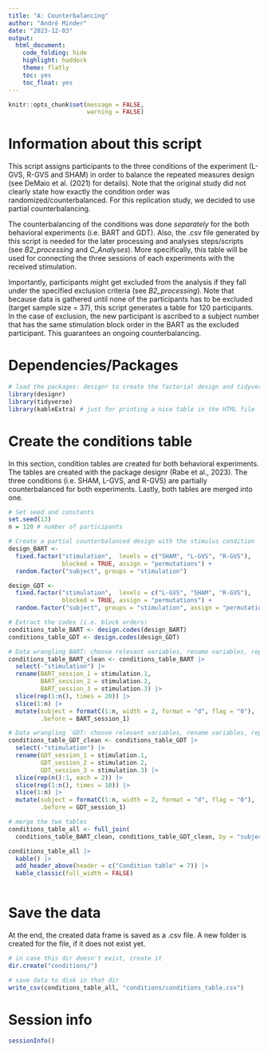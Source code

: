 ```yaml
---
title: "A: Counterbalancing"
author: "André Minder"
date: "2023-12-03"
output:
  html_document:
    code_folding: hide
    highlight: haddock
    theme: flatly
    toc: yes
    toc_float: yes
---
```


```r
knitr::opts_chunk$set(message = FALSE,
                      warning = FALSE)
```

# Information about this script

This script assigns participants to the three conditions of the experiment (L-GVS, R-GVS and SHAM) in order to balance the repeated measures design (see DeMaio et al. (2021) for details). Note that the original study did not clearly state how exactly the condition order was randomized/counterbalanced. For this replication study, we decided to use partial counterbalancing.

The counterbalancing of the conditions was done *separately* for the both behavioral experiments (i.e. BART and GDT). Also, the .csv file generated by this script is needed for the later processing and analyses steps/scripts (see *B2_processing* and *C_Analyses*). More specifically, this table will be used for connecting the three sessions of each experiments with the received stimulation. 

Importantly, participants might get excluded from the analysis if they fall under the specified exclusion criteria (see *B2_processing*). Note that because data is gathered until none of the participants has to be excluded (target sample size = 37), this script generates a table for 120 participants. In the case of exclusion, the new participant is ascribed to a subject number that has the same stimulation block order in the BART as the excluded participant. This guarantees an ongoing counterbalancing.


# Dependencies/Packages

```r

# load the packages: designr to create the factorial design and tidyverse for tidying/wrangling the data
library(designr)
library(tidyverse)
library(kableExtra) # just for printing a nice table in the HTML file

```


# Create the conditions table

In this section, condition tables are created for both behavioral experiments. The tables are created with the package designr (Rabe et al., 2023). The three conditions (i.e. SHAM, L-GVS, and R-GVS) are partially counterbalanced for both experiments. Lastly, both tables are merged into one.

```r

# Set seed and constants
set.seed(13)
n = 120 # number of participants

# Create a partial counterbalanced design with the stimulus condition
design_BART <- 
  fixed.factor("stimulation",  levels = c("SHAM", "L-GVS", "R-GVS"),
               blocked = TRUE, assign = "permutations") +
  random.factor("subject", groups = "stimulation")

design_GDT <- 
  fixed.factor("stimulation",  levels = c("L-GVS", "SHAM", "R-GVS"),
               blocked = TRUE, assign = "permutations") +
  random.factor("subject", groups = "stimulation", assign = "permutations")

# Extract the codes (i.e. block orders)
conditions_table_BART <- design.codes(design_BART) 
conditions_table_GDT <- design.codes(design_GDT)

# Data wrangling BART: choose relevant variables, rename variables, repeat the permutation blocks, adapt subject values
conditions_table_BART_clean <- conditions_table_BART |> 
  select(-"stimulation") |> 
  rename(BART_session_1 = stimulation.1,
         BART_session_2 = stimulation.2,
         BART_session_3 = stimulation.3) |>
  slice(rep(1:n(), times = 20)) |>
  slice(1:n) |> 
  mutate(subject = formatC(1:n, width = 2, format = "d", flag = "0"), 
         .before = BART_session_1)

# Data wrangling ¨GDT: choose relevant variables, rename variables, repeat the permutation blocks (with reassigning the condition blocks to other participants to avoid order effects), adapt subject values
conditions_table_GDT_clean <- conditions_table_GDT |> 
  select(-"stimulation") |> 
  rename(GDT_session_1 = stimulation.1,
         GDT_session_2 = stimulation.2,
         GDT_session_3 = stimulation.3) |>
  slice(rep(n():1, each = 2)) |>
  slice(rep(1:n(), times = 10)) |> 
  slice(1:n) |> 
  mutate(subject = formatC(1:n, width = 2, format = "d", flag = "0"), 
         .before = GDT_session_1)

# merge the two tables
conditions_table_all <- full_join(
  conditions_table_BART_clean, conditions_table_GDT_clean, by = "subject") 

conditions_table_all |> 
  kable() |>
  add_header_above(header = c("Condition table" = 7)) |>
  kable_classic(full_width = FALSE)
  
```

# Save the data

At the end, the created data frame is saved as a .csv file. A new folder is created for the file, if it does not exist yet.

```r

# in case this dir doesn't exist, create it
dir.create("conditions/")

# save data to disk in that dir
write_csv(conditions_table_all, "conditions/conditions_table.csv")

```

# Session info

```r

sessionInfo()

```